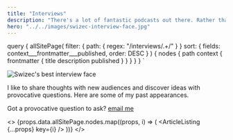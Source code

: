 ```yaml
---
title: "Interviews"
description: "There's a lot of fantastic podcasts out there. Rather than add one more to the list, Swizec runs a reverse podcast – guesting with everyone who has good questions."
hero: "../../images/swizec-interview-face.jpg"
---
```



  query {
    allSitePage(
      filter: { path: { regex: "/interviews/.+/" } }
      sort: { fields: context___frontmatter___published, order: DESC }
    ) {
      nodes {
        path
        context {
          frontmatter {
            title
            description
            published
          }
        }
      }
    }
  }
`

![Swizec's best interview face](../../images/swizec-interview-face.jpg)

I like to share thoughts with new audiences and discover ideas with provocative questions. Here are some of my past appearances.

Got a provocative question to ask? [email me](mailto:hi@swizec.com?subject=Provocative+question)

<>
  {props.data.allSitePage.nodes.map((props, i) => (
    <ArticleListing {...props} key={i} />
  ))}
</>
